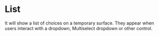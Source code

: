 
# List

It will show a list of choices on a temporary surface. They appear when users interact with a dropdown, Multiselect dropdown or other control.

<Tabs>
     <Tabs.Tab title="Overview" ><Overview components={props.components} /></Tabs.Tab>
    <Tabs.Tab title="Guidelines" ><Guidelines components={props.components} /></Tabs.Tab>
    <Tabs.Tab title="APIs" ><Api components={props.components} /></Tabs.Tab>
</Tabs>
